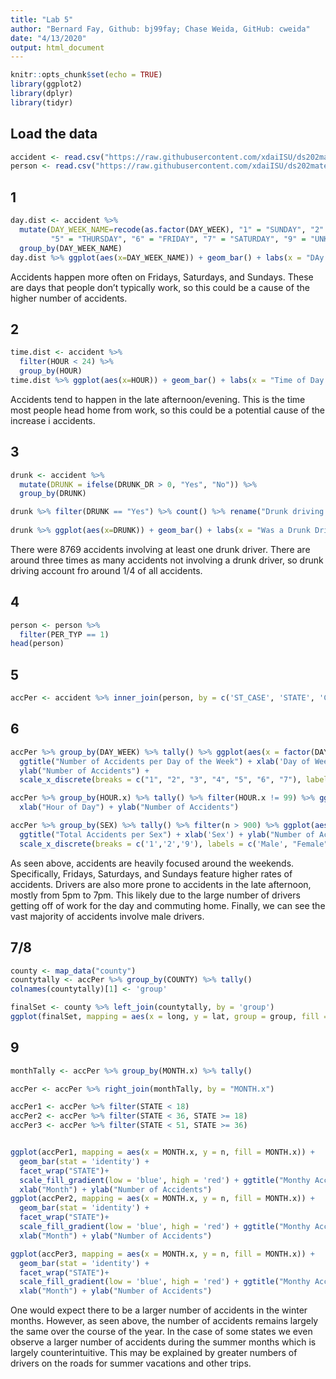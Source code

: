 ```yaml
---
title: "Lab 5"
author: "Bernard Fay, Github: bj99fay; Chase Weida, GitHub: cweida"
date: "4/13/2020"
output: html_document
---
```


```r
knitr::opts_chunk$set(echo = TRUE)
library(ggplot2)
library(dplyr)
library(tidyr)
```

## Load the data
```r
accident <- read.csv("https://raw.githubusercontent.com/xdaiISU/ds202materials/master/hwlabs/fars2017/accident.csv", stringsAsFactors = FALSE)
person <- read.csv("https://raw.githubusercontent.com/xdaiISU/ds202materials/master/hwlabs/fars2017/person.csv", stringsAsFactors = FALSE)
```

## 1
```r
day.dist <- accident %>%
  mutate(DAY_WEEK_NAME=recode(as.factor(DAY_WEEK), "1" = "SUNDAY", "2" = "MONDAY", "3" = "TUESDAY", "4" = "WEDNESDAY", 
         "5" = "THURSDAY", "6" = "FRIDAY", "7" = "SATURDAY", "9" = "UNKNOWN")) %>%
  group_by(DAY_WEEK_NAME)
day.dist %>% ggplot(aes(x=DAY_WEEK_NAME)) + geom_bar() + labs(x = "DAy of Week", title = "Distribution of Accidents by Day of Week")
```

Accidents happen more often on Fridays, Saturdays, and Sundays. These are days that people don't typically work, so this could be a cause of the higher number of accidents.

## 2
```r
time.dist <- accident %>%
  filter(HOUR < 24) %>%
  group_by(HOUR)
time.dist %>% ggplot(aes(x=HOUR)) + geom_bar() + labs(x = "Time of Day by Hour (24hr clock)", title = "Distribution of Accidents by Time of Day")
```

Accidents tend to happen in the late afternoon/evening. This is the time most people head home from work, so this could be a potential cause of the increase i accidents.

## 3
```r
drunk <- accident %>%
  mutate(DRUNK = ifelse(DRUNK_DR > 0, "Yes", "No")) %>%
  group_by(DRUNK)

drunk %>% filter(DRUNK == "Yes") %>% count() %>% rename("Drunk driving accidents" = "n")
  
drunk %>% ggplot(aes(x=DRUNK)) + geom_bar() + labs(x = "Was a Drunk Driver Invloved?", title = "Accidents Invloving >= 1 Drunk Driver")
```

There were 8769 accidents involving at least one drunk driver. There are around three times as many accidents not involving a drunk driver, so drunk driving account fro around 1/4 of all accidents.

## 4
```r
person <- person %>%
  filter(PER_TYP == 1)
head(person)
```

## 5
```r
accPer <- accident %>% inner_join(person, by = c('ST_CASE', 'STATE', 'COUNTY'))
```

## 6
```r
accPer %>% group_by(DAY_WEEK) %>% tally() %>% ggplot(aes(x = factor(DAY_WEEK), y = n)) + geom_bar(stat = 'identity') + 
  ggtitle("Number of Accidents per Day of the Week") + xlab('Day of Week') + 
  ylab("Number of Accidents") + 
  scale_x_discrete(breaks = c("1", "2", "3", "4", "5", "6", "7"), labels = c("Sunday", "Monday", "Tuesday", "Wednesday", "Thursday", "Friday", "Saturday"))

accPer %>% group_by(HOUR.x) %>% tally() %>% filter(HOUR.x != 99) %>% ggplot(aes(x = HOUR.x, y = n)) + geom_line() + ggtitle("Total Accidents per Hour") +
  xlab("Hour of Day") + ylab("Number of Accidents")

accPer %>% group_by(SEX) %>% tally() %>% filter(n > 900) %>% ggplot(aes(x = factor(SEX), y = n)) + geom_bar(stat = 'identity')+
  ggtitle("Total Accidents per Sex") + xlab('Sex') + ylab("Number of Accidents") +
  scale_x_discrete(breaks = c('1','2','9'), labels = c('Male', "Female", "Unknown"))
```

As seen above, accidents are heavily focused around the weekends. Specifically, Fridays, Saturdays, and Sundays feature higher rates of accidents. Drivers are also more prone to accidents in the late afternoon, mostly from 5pm to 7pm. This likely due to the large number of drivers getting off of work for the day and commuting home. Finally, we can see the vast majority of accidents involve male drivers.



## 7/8
```r
county <- map_data("county")
countytally <- accPer %>% group_by(COUNTY) %>% tally()
colnames(countytally)[1] <- 'group'

finalSet <- county %>% left_join(countytally, by = 'group')
ggplot(finalSet, mapping = aes(x = long, y = lat, group = group, fill = n)) + geom_polygon()
```


## 9
```r
monthTally <- accPer %>% group_by(MONTH.x) %>% tally()

accPer <- accPer %>% right_join(monthTally, by = "MONTH.x")

accPer1 <- accPer %>% filter(STATE < 18)
accPer2 <- accPer %>% filter(STATE < 36, STATE >= 18)
accPer3 <- accPer %>% filter(STATE < 51, STATE >= 36)


ggplot(accPer1, mapping = aes(x = MONTH.x, y = n, fill = MONTH.x)) + 
  geom_bar(stat = 'identity') +
  facet_wrap("STATE")+
  scale_fill_gradient(low = 'blue', high = 'red') + ggtitle("Monthy Accidents per State")+
  xlab("Month") + ylab("Number of Accidents")
ggplot(accPer2, mapping = aes(x = MONTH.x, y = n, fill = MONTH.x)) + 
  geom_bar(stat = 'identity') +
  facet_wrap("STATE")+
  scale_fill_gradient(low = 'blue', high = 'red') + ggtitle("Monthy Accidents per State")+
  xlab("Month") + ylab("Number of Accidents")

ggplot(accPer3, mapping = aes(x = MONTH.x, y = n, fill = MONTH.x)) + 
  geom_bar(stat = 'identity') +
  facet_wrap("STATE")+
  scale_fill_gradient(low = 'blue', high = 'red') + ggtitle("Monthy Accidents per State")+
  xlab("Month") + ylab("Number of Accidents")

```

One would expect there to be a larger number of accidents in the winter months. However, as seen above, the number of accidents remains largely the same over the course of the year. In the case of some states we even observe a larger number of accidents during the summer months which is largely counterintuitive. This may be explained by greater numbers of drivers on the roads for summer vacations and other trips.






